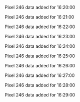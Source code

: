 Pixel 246 data added for 16:20:00

Pixel 246 data added for 16:21:00

Pixel 246 data added for 16:22:00

Pixel 246 data added for 16:23:00

Pixel 246 data added for 16:24:00

Pixel 246 data added for 16:25:00

Pixel 246 data added for 16:26:00

Pixel 246 data added for 16:27:00

Pixel 246 data added for 16:28:00

Pixel 246 data added for 16:29:00

